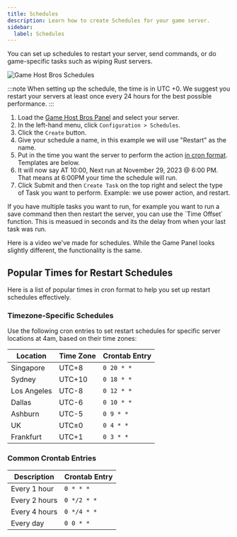 ```yaml
---
title: Schedules
description: Learn how to create Schedules for your game server.
sidebar:
  label: Schedules
---
```



You can set up schedules to restart your server, send commands, or do game-specific tasks such as wiping Rust servers.

![Game Host Bros Schedules](../../../assets/guide-images/schedules.png)

:::note
When setting up the schedule, the time is in UTC +0. We suggest you restart your servers at least once every 24 hours for the best possible performance.
:::
<Steps>
1. Load the [Game Host Bros Panel](https://panel.gamehostbros.com/) and select your server.
2. In the left-hand menu, click `Configuration > Schedules`.
3. Click the `Create` button.
4. Give your schedule a name, in this example we will use "Restart" as the name.
5. Put in the time you want the server to perform the action [in cron format](https://crontab.guru/). Templates are below.
6. It will now say AT 10:00, Next run at November 29, 2023 @ 6:00 PM. That means at 6:00PM your time the schedule will run.
7. Click Submit and then `Create Task` on the top right and select the type of Task you want to perform. Example: we use power action, and restart.
</Steps>
If you have multiple tasks you want to run, for example you want to run a save command then then restart the server, you can use the `Time Offset` function. This is measued in seconds and its the delay from when your last task was run.

Here is a video we've made for schedules. While the Game Panel looks slightly different, the functionality is the same.

<YouTube id="MyIA9kse-Ec" />

## Popular Times for Restart Schedules

Here is a list of popular times in cron format to help you set up restart schedules effectively.

### Timezone-Specific Schedules

Use the following cron entries to set restart schedules for specific server locations at 4am, based on their time zones:

| Location          | Time Zone | Crontab Entry  |
|--------------------|-----------|----------------|
| Singapore         | UTC+8     | `0 20 * *`   |
| Sydney            | UTC+10    | `0 18 * *`   |
| Los Angeles       | UTC-8     | `0 12 * *`   |
| Dallas            | UTC-6     | `0 10 * *`   |
| Ashburn           | UTC-5     | `0 9 * *`   |
| UK                | UTC±0     | `0 4 * *`    |
| Frankfurt         | UTC+1     | `0 3 * *`    |

### Common Crontab Entries

| Description      | Crontab Entry       |
|------------------|---------------------|
| Every 1 hour     | `0 * * * `        |
| Every 2 hours    | `0 */2 * *`      |
| Every 4 hours    | `0 */4 * *`      |
| Every day        | `0 0 * *`        |